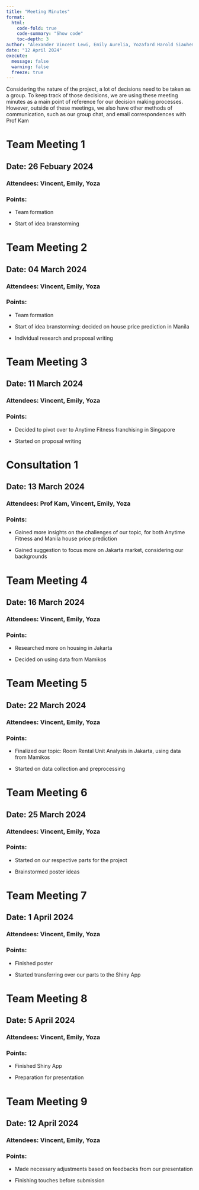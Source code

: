 ```yaml
---
title: "Meeting Minutes"
format: 
  html:
    code-fold: true
    code-summary: "Show code"
    toc-depth: 3
author: "Alexander Vincent Lewi, Emily Aurelia, Yozafard Harold Siauheming"
date: "12 April 2024"
execute: 
  message: false
  warning: false
  freeze: true
---
```


Considering the nature of the project, a lot of decisions need to be taken as a group. To keep track of those decisions, we are using these meeting minutes as a main point of reference for our decision making processes. However, outside of these meetings, we also have other methods of communication, such as our group chat, and email correspondences with Prof Kam

# Team Meeting 1

## Date: 26 Febuary 2024

### Attendees: Vincent, Emily, Yoza

### Points:

-   Team formation

-   Start of idea branstorming

# Team Meeting 2

## Date: 04 March 2024

### Attendees: Vincent, Emily, Yoza

### Points:

-   Team formation

-   Start of idea branstorming: decided on house price prediction in Manila

-   Individual research and proposal writing

# Team Meeting 3

## Date: 11 March 2024

### Attendees: Vincent, Emily, Yoza

### Points:

-   Decided to pivot over to Anytime Fitness franchising in Singapore

-   Started on proposal writing

# Consultation 1

## Date: 13 March 2024

### Attendees: Prof Kam, Vincent, Emily, Yoza

### Points:

-   Gained more insights on the challenges of our topic, for both Anytime Fitness and Manila house price prediction

-   Gained suggestion to focus more on Jakarta market, considering our backgrounds

# Team Meeting 4

## Date: 16 March 2024

### Attendees: Vincent, Emily, Yoza

### Points:

-   Researched more on housing in Jakarta

-   Decided on using data from Mamikos

# Team Meeting 5

## Date: 22 March 2024

### Attendees: Vincent, Emily, Yoza

### Points:

-   Finalized our topic: Room Rental Unit Analysis in Jakarta, using data from Mamikos

-   Started on data collection and preprocessing

# Team Meeting 6

## Date: 25 March 2024

### Attendees: Vincent, Emily, Yoza

### Points:

-   Started on our respective parts for the project

-   Brainstormed poster ideas

# Team Meeting 7

## Date: 1 April 2024

### Attendees: Vincent, Emily, Yoza

### Points:

-   Finished poster

-   Started transferring over our parts to the Shiny App

# Team Meeting 8

## Date: 5 April 2024

### Attendees: Vincent, Emily, Yoza

### Points:

-   Finished Shiny App

-   Preparation for presentation

# Team Meeting 9

## Date: 12 April 2024

### Attendees: Vincent, Emily, Yoza

### Points:

-   Made necessary adjustments based on feedbacks from our presentation

-   Finishing touches before submission
